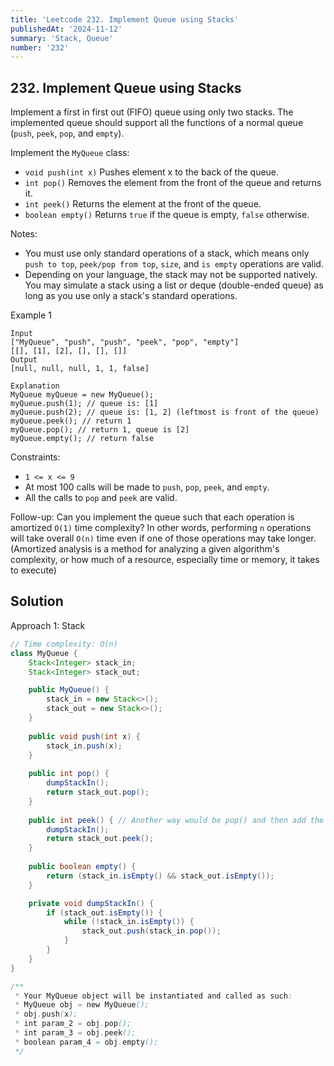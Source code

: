 ```yaml
---
title: 'Leetcode 232. Implement Queue using Stacks'
publishedAt: '2024-11-12'
summary: 'Stack, Queue'
number: '232'
---
```


## 232. Implement Queue using Stacks
Implement a first in first out (FIFO) queue using only two stacks. 
The implemented queue should support all the functions of a normal queue (`push`, `peek`, `pop`, and `empty`).

Implement the `MyQueue` class:
- `void push(int x)` Pushes element x to the back of the queue.
- `int pop()` Removes the element from the front of the queue and returns it.
- `int peek()` Returns the element at the front of the queue.
- `boolean empty()` Returns `true` if the queue is empty, `false` otherwise.

Notes:

- You must use only standard operations of a stack, which means only `push to top`, `peek/pop from top`, `size`, and `is empty` operations are valid.
- Depending on your language, the stack may not be supported natively. You may simulate a stack using a list or deque (double-ended queue) as long as you use only a stack's standard operations.

Example 1
`````
Input
["MyQueue", "push", "push", "peek", "pop", "empty"]
[[], [1], [2], [], [], []]
Output
[null, null, null, 1, 1, false]

Explanation
MyQueue myQueue = new MyQueue();
myQueue.push(1); // queue is: [1]
myQueue.push(2); // queue is: [1, 2] (leftmost is front of the queue)
myQueue.peek(); // return 1
myQueue.pop(); // return 1, queue is [2]
myQueue.empty(); // return false
`````

Constraints:

- `1 <= x <= 9`
- At most 100 calls will be made to `push`, `pop`, `peek`, and `empty`.
- All the calls to `pop` and `peek` are valid.

Follow-up: Can you implement the queue such that each operation is amortized `O(1)` time complexity? In other words, performing `n` operations will take overall `O(n)` time even if one of those operations may take longer.
(Amortized analysis is a method for analyzing a given algorithm's complexity, or how much of a resource, especially time or memory, it takes to execute)

## Solution
Approach 1: Stack
````JAVA
// Time complexity: O(n)
class MyQueue {
    Stack<Integer> stack_in;
    Stack<Integer> stack_out;

    public MyQueue() {
        stack_in = new Stack<>();
        stack_out = new Stack<>();
    }
    
    public void push(int x) {
        stack_in.push(x);
    }
    
    public int pop() {
        dumpStackIn();
        return stack_out.pop();
    }
    
    public int peek() { // Another way would be pop() and then add the removed element back.
        dumpStackIn();
        return stack_out.peek();
    }
    
    public boolean empty() {
        return (stack_in.isEmpty() && stack_out.isEmpty());
    }

    private void dumpStackIn() {
        if (stack_out.isEmpty()) {
            while (!stack_in.isEmpty()) {
                stack_out.push(stack_in.pop());
            }
        }
    }
}

/**
 * Your MyQueue object will be instantiated and called as such:
 * MyQueue obj = new MyQueue();
 * obj.push(x);
 * int param_2 = obj.pop();
 * int param_3 = obj.peek();
 * boolean param_4 = obj.empty();
 */
````